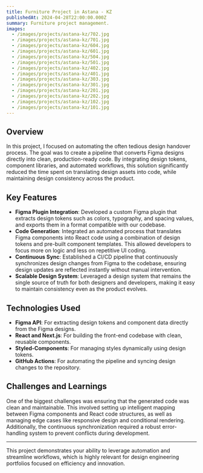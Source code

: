 ```yaml
---
title: Furniture Project in Astana - KZ
publishedAt: 2024-04-28T22:00:00.000Z
summary: Furniture project management.
images:
  - /images/projects/astana-kz/702.jpg
  - /images/projects/astana-kz/701.jpg
  - /images/projects/astana-kz/604.jpg
  - /images/projects/astana-kz/601.jpg
  - /images/projects/astana-kz/504.jpg
  - /images/projects/astana-kz/501.jpg
  - /images/projects/astana-kz/402.jpg
  - /images/projects/astana-kz/401.jpg
  - /images/projects/astana-kz/303.jpg
  - /images/projects/astana-kz/301.jpg
  - /images/projects/astana-kz/201.jpg
  - /images/projects/astana-kz/202.jpg
  - /images/projects/astana-kz/102.jpg
  - /images/projects/astana-kz/101.jpg
---
```


## Overview

In this project, I focused on automating the often tedious design handover process. The goal was to create a pipeline that converts Figma designs directly into clean, production-ready code. By integrating design tokens, component libraries, and automated workflows, this solution significantly reduced the time spent on translating design assets into code, while maintaining design consistency across the product.

## Key Features

* **Figma Plugin Integration**: Developed a custom Figma plugin that extracts design tokens such as colors, typography, and spacing values, and exports them in a format compatible with our codebase.
* **Code Generation**: Integrated an automated process that translates Figma components into React code using a combination of design tokens and pre-built component templates. This allowed developers to focus more on logic and less on repetitive UI coding.
* **Continuous Sync**: Established a CI/CD pipeline that continuously synchronizes design changes from Figma to the codebase, ensuring design updates are reflected instantly without manual intervention.
* **Scalable Design System**: Leveraged a design system that remains the single source of truth for both designers and developers, making it easy to maintain consistency even as the product evolves.

## Technologies Used

* **Figma API**: For extracting design tokens and component data directly from the Figma designs.
* **React and Next.js**: For building the front-end codebase with clean, reusable components.
* **Styled-Components**: For managing styles dynamically using design tokens.
* **GitHub Actions**: For automating the pipeline and syncing design changes to the repository.

## Challenges and Learnings

One of the biggest challenges was ensuring that the generated code was clean and maintainable. This involved setting up intelligent mapping between Figma components and React code structures, as well as managing edge cases like responsive design and conditional rendering. Additionally, the continuous synchronization required a robust error-handling system to prevent conflicts during development.

***

This project demonstrates your ability to leverage automation and streamline workflows, which is highly relevant for design engineering portfolios focused on efficiency and innovation.
